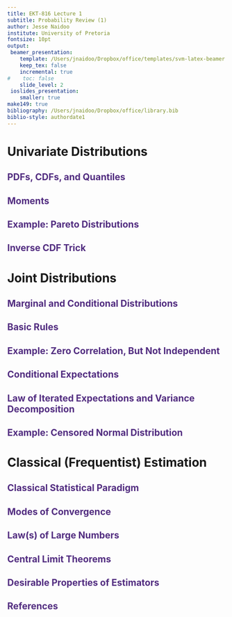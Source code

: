 ```yaml
---
title: EKT-816 Lecture 1
subtitle: Probability Review (1)
author: Jesse Naidoo
institute: University of Pretoria
fontsize: 10pt
output:
 beamer_presentation:
    template: /Users/jnaidoo/Dropbox/office/templates/svm-latex-beamer.tex
    keep_tex: false
    incremental: true
#    toc: false 
    slide_level: 2
 ioslides_presentation:
    smaller: true
make149: true
bibliography: /Users/jnaidoo/Dropbox/office/library.bib
biblio-style: authordate1
---
```


<style>
slides > slide.backdrop {
  background: white;
  border-bottom: 0px;
  box-shadow: 0 0 0;
}


slides > slide {
  font-family: 'Open Sans', Helvetica, Arial, sans-serif;
  border-bottom: 3px solid  #F66733;
  box-shadow:  0 3px 0 #522D80;

}

.title-slide hgroup h1 {
  color: #522D80;
}



h2 {

  color: #522D80;
}

slides > slide.dark {
  background: #522D80 !important;
  border-bottom: 0;
  box-shadow: 0 0 0;
}

.segue h2 {
  color: white;
}

slides > slide.title-slide {
  border-bottom: 0;
  box-shadow: 0 0 0;
}

ol, ul {

padding-bottom: 10px;

}

</style>


# Univariate Distributions

## PDFs, CDFs, and Quantiles

## Moments

## Example: Pareto Distributions

## Inverse CDF Trick

# Joint Distributions

## Marginal and Conditional Distributions

## Basic Rules

## Example: Zero Correlation, But Not Independent

## Conditional Expectations

## Law of Iterated Expectations and Variance Decomposition

## Example: Censored Normal Distribution

# Classical (Frequentist) Estimation

## Classical Statistical Paradigm

## Modes of Convergence

## Law(s) of Large Numbers

## Central Limit Theorems

## Desirable Properties of Estimators

## References
